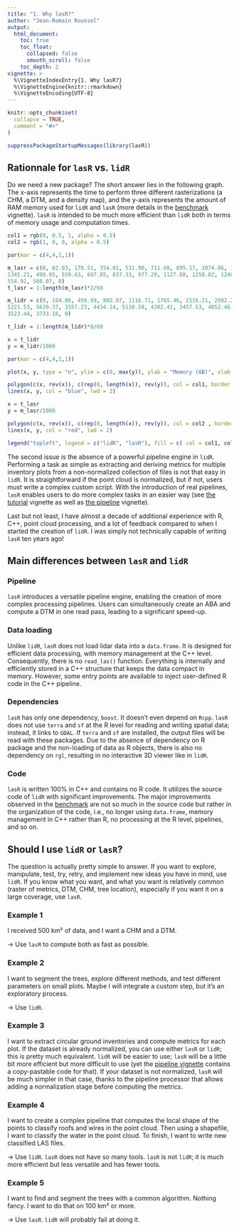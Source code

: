 ```yaml
---
title: "1. Why lasR?"
author: "Jean-Romain Roussel"
output:
  html_document:
    toc: true
    toc_float:
      collapsed: false
      smooth_scroll: false
    toc_depth: 2
vignette: >
  %\VignetteIndexEntry{1. Why lasR?}
  %\VignetteEngine{knitr::rmarkdown}
  %\VignetteEncoding{UTF-8}
---
```


```r
knitr::opts_chunk$set(
  collapse = TRUE,
  comment = "#>"
)
```

```r
suppressPackageStartupMessages(library(lasR))
```

## Rationnale for `lasR` vs. `lidR`

Do we need a new package? The short answer lies in the following graph. The x-axis represents the time to perform three different rasterizations (a CHM, a DTM, and a density map), and the y-axis represents the amount of RAM memory used for `lidR` and `lasR` (more details in the [benchmark](lasR4.html) vignette). `lasR` is intended to be much more efficient than `lidR` both in terms of memory usage and computation times.

```r
col1 = rgb(0, 0.5, 1, alpha = 0.5)
col2 = rgb(1, 0, 0, alpha = 0.5)

par(mar = c(4,4,1,1))

m_lasr = c(0, 82.03, 170.51, 354.01, 531.90, 711.60, 895.17, 1074.86, 1214.60, 1259.20, 1297.35, 1297.35, 435.67,550.40, 692.43, 831.39, 971.39, 1113.44, 1282.57, 1285.92, 1345.21, 
1345.21, 498.85, 559.43, 697.85, 837.33, 977.29, 1127.08, 1258.82, 1240.92, 1240.92, 1240.92, 480.92, 606.07, 749.79, 887.94, 1026.13, 1169.48, 1358.71, 1378.30, 1423.42, 1423.42, 
554.91, 560.07, 0)
t_lasr = 1:length(m_lasr)*2/60

m_lidr = c(0, 104.86, 456.99, 802.07, 1116.71, 1765.46, 2116.21, 2502.28, 2276.53, 2666.14, 2986.86, 2300.90, 2686.19, 2989.73, 2004.21, 2579.39, 3195.28, 2827.48, 3512.35, 4633.82, 
5221.53, 5639.37, 3357.23, 4434.14, 5110.58, 4302.41, 3457.53, 4052.46, 4702.15, 4430.27, 4585.12, 4937.42, 5243.30,4713.65, 5063.31, 5376.67, 2866.46, 3207.25, 3459.13, 3188.25, 
3523.44, 3733.16, 0)

t_lidr = 1:length(m_lidr)*8/60

x = t_lidr
y = m_lidr/1000

par(mar = c(4,4,1,1))

plot(x, y, type = "n", ylim = c(0, max(y)), ylab = "Memory (GB)", xlab = "Time (min)")

polygon(c(x, rev(x)), c(rep(0, length(x)), rev(y)), col = col1, border = NA)
lines(x, y, col = "blue", lwd = 2)

x = t_lasr
y = m_lasr/1000

polygon(c(x, rev(x)), c(rep(0, length(x)), rev(y)), col = col2 , border = NA)
lines(x, y, col = "red", lwd = 2)

legend("topleft", legend = c("lidR", "lasR"), fill = c( col = col1, col2), border = NA)
```

The second issue is the absence of a powerful pipeline engine in `lidR`. Performing a task as simple as extracting and deriving metrics for multiple inventory plots from a non-normalized collection of files is not that easy in `lidR`. It is straightforward if the point cloud is normalized, but if not, users must write a complex custom script. With the introduction of real pipelines, `lasR` enables users to do more complex tasks in an easier way (see [the tutorial](lasR2.html) vignette as well as [the pipeline](lasR3.html) vignette).

Last but not least, I have almost a decade of additional experience with R, C++, point cloud processing, and a lot of feedback compared to when I started the creation of `lidR`. I was simply not technically capable of writing `lasR` ten years ago!

## Main differences between `lasR` and `lidR`

### Pipeline

`lasR` introduces a versatile pipeline engine, enabling the creation of more complex processing pipelines. Users can simultaneously create an ABA and compute a DTM in one read pass, leading to a significant speed-up.

### Data loading

Unlike `lidR`, `lasR` does not load lidar data into a `data.frame`. It is designed for efficient data processing, with memory management at the C++ level. Consequently, there is no `read_las()` function. Everything is internally and efficiently stored in a C++ structure that keeps the data compact in memory. However, some entry points are available to inject user-defined R code in the C++ pipeline.

### Dependencies

`lasR` has only one dependency, `boost`. It doesn't even depend on `Rcpp`. `lasR` does not use `terra` and `sf` at the R level for reading and writing spatial data; instead, it links to `GDAL`. If `terra` and `sf` are installed, the output files will be read with these packages. Due to the absence of dependency on R package and the non-loading of data as R objects, there is also no dependency on `rgl`, resulting in no interactive 3D viewer like in `lidR`.

### Code

`lasR` is written 100% in C++ and contains no R code. It utilizes the source code of `lidR` with significant improvements. The major improvements observed in the [benchmark](lasR4.html) are not so much in the source code but rather in the organization of the code, i.e., no longer using `data.frame`, memory management in C++ rather than R, no processing at the R level, pipelines, and so on.

## Should I use `lidR` or `lasR`?

The question is actually pretty simple to answer. If you want to explore, manipulate, test, try, retry, and implement new ideas you have in mind, use `lidR`. If you know what you want, and what you want is relatively common (raster of metrics, DTM, CHM, tree location), especially if you want it on a large coverage, use `lasR`.

### Example 1

I received 500 km² of data, and I want a CHM and a DTM.

&rarr; Use `lasR` to compute both as fast as possible.

### Example 2

I want to segment the trees, explore different methods, and test different parameters on small plots. Maybe I will integrate a custom step, but it's an exploratory process.

&rarr; Use `lidR`.

### Example 3

I want to extract circular ground inventories and compute metrics for each plot. If the dataset is already normalized, you can use either `lasR` or `lidR`; this is pretty much equivalent. `lidR` will be easier to use; `lasR` will be a little bit more efficient but more difficult to use (yet the [pipeline vignette](lasR3.html) contains a copy-pastable code for that). If your dataset is not normalized, `lasR` will be much simpler in that case, thanks to the pipeline processor that allows adding a normalization stage before computing the metrics.

### Example 4

I want to create a complex pipeline that computes the local shape of the points to classify roofs and wires in the point cloud. Then using a shapefile, I want to classify the water in the point cloud. To finish, I want to write new classified LAS files. 

&rarr; Use `lidR`. `lasR` does not have so many tools. `lasR` is not `lidR`; it is much more efficient but less versatile and has fewer tools.

### Example 5

I want to find and segment the trees with a common algorithm. Nothing fancy. I want to do that on 100 km² or more. 

&rarr; Use `lasR`. `lidR` will probably fail at doing it.
